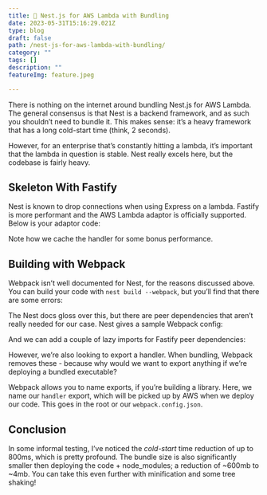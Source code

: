 ```yaml
---
title: 🦃 Nest.js for AWS Lambda with Bundling
date: 2023-05-31T15:16:29.021Z
type: blog
draft: false
path: /nest-js-for-aws-lambda-with-bundling/
category: ""
tags: []
description: ""
featureImg: feature.jpeg

---
```


There is nothing on the internet around bundling Nest.js for AWS Lambda. The general consensus is that Nest is a backend framework, and as such you shouldn’t need to bundle it. This makes sense: it’s a heavy framework that has a long cold-start time (think, 2 seconds).

However, for an enterprise that’s constantly hitting a lambda, it’s important that the lambda in question is stable. Nest really excels here, but the codebase is fairly heavy.

## Skeleton With Fastify

Nest is known to drop connections when using Express on a lambda. Fastify is more performant and the AWS Lambda adaptor is officially supported. Below is your adaptor code:



Note how we cache the handler for some bonus performance.

## Building with Webpack

Webpack isn’t well documented for Nest, for the reasons discussed above. You can build your code with `nest build --webpack`, but you’ll find that there are some errors:



The Nest docs gloss over this, but there are peer dependencies that aren’t really needed for our case. Nest gives a sample Webpack config:



And we can add a couple of lazy imports for Fastify peer dependencies:



However, we’re also looking to export a handler. When bundling, Webpack removes these - because why would we want to export anything if we’re deploying a bundled executable? 

Webpack allows you to name exports, if you’re building a library. Here, we name our `handler` export, which will be picked up by AWS when we deploy our code. This goes in the root or our `webpack.config.json`.



## Conclusion

In some informal testing, I’ve noticed the *cold-start* time reduction of up to 800ms, which is pretty profound. The bundle size is also significantly smaller then deploying the code + node_modules; a reduction of ~600mb to ~4mb. You can take this even further with minification and some tree shaking!